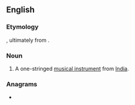 ==English==
{{wikipedia}}

===Etymology===
{{bor|en|hi|एकतारा|lit=one-string|withtext=1}}, ultimately from {{der|en|fa}}.

===Noun===
{{en-noun}}

# {{lb|en|musical instruments}} A one-stringed [[musical instrument]] from [[India]].

===Anagrams===
* {{anagrams|en|acater|caetra|carate|cerata}}